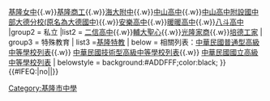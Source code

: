 {{Navbox
| name  = 基隆市高級中等學校
| title = [[基隆市|{{fontcolor|black|基隆市}}]][[基隆市高級中等學校列表|{{fontcolor|black|高級中等學校列表}}]]
| titlestyle = background:#ADDFFF
| state = collapsed
| style = width: 100%
| group1 = 公立
| list1  =[[國立基隆高級中學|基隆高中]]{{.w}}[[國立基隆女子高級中學|基隆女中]]{{.w}}[[國立基隆高級商工職業學校|基隆商工]]{{.w}}[[國立臺灣海洋大學附屬基隆海事高級中等學校|海大附中]]{{.w}}[[基隆市立中山高級中學|中山高中]]{{.w}}[[基隆市立中山高級中學國中部大德分校|中山高中附設國中部大德分校(原名為大德國中)]]{{.w}}[[基隆市立安樂高級中學|安樂高中]]{{.w}}[[基隆市立暖暖高級中學|暖暖高中]]{{.w}}[[基隆市立八斗高級中學|八斗高中]]
|group2 = 私立
|list2  = [[基隆市私立二信高級中學|二信高中]]{{.w}}[[輔大聖心高級中學|輔大聖心]]{{.w}}[[基隆市私立光隆高級家事商業職業學校|光隆家商]]{{.w}}[[基隆市私立培德高級工業家事職業學校|培德工家]]
| group3 = 特殊教育
| list3  =[[國立基隆特殊教育學校|基隆特教]]
| below  = 相關列表：[[中華民國普通型高級中等學校列表]]{{.w}} [[中華民國技術型高級中等學校列表]]{{.w}} [[中華民國國立高級中等學校列表]]
| belowstyle = background:#ADDFFF;color:black;
}}<includeonly>{{#IFEQ:{{{cat}}}|no||[[Category:基隆市中學]]}}</includeonly><noinclude>{{Documentation}}</noinclude>